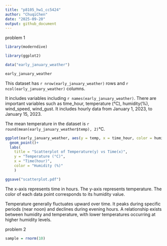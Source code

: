 ```yaml
---
title: "p8105_hw1_cc5424"
author: "ChuqiChen"
date: "2025-09-20"
output: github_document
---
```

problem 1

```r
library(moderndive)

library(ggplot2)

data("early_january_weather")

early_january_weather
```

This dataset has `r nrow(early_january_weather)` rows and `r ncol(early_january_weather)` columns.

It includes variables including `r names(early_january_weather)`.
There are important variables such as time_hour, temperature (°C), humidity(%), wind_speed, wind_gust.
It includes hourly data from January 1, 2023, to January 15, 2023.

The mean temperature in the dataset is `r round(mean(early_january_weather$temp), 2)`°C.

```r
ggplot(early_january_weather, aes(y = temp, x = time_hour, color = humid))+
  geom_point()+
  labs(
    title = "Scatterplot of Temperature(y) vs Time(x)",
    y = "Temperature (°C)",
    x = "Time(hour)",
    color = "Humidity (%)"
    )

ggsave("scatterplot.pdf")
```

The x-axis represents time in hours. The y-axis represents temperature. The color of each data point corresponds to its humidity value.

Temperature generally fluctuates upward over time. It peaks during specific periods (near noon) and declines during evening hours.
A relationship exists between humidity and temperature, with lower temperatures occurring at higher humidity levels.



problem 2

```r
sample = rnorm(10)
```

